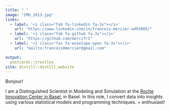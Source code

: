 ```yaml
---
title: " "
image: "IMG_1013.jpg"
links:
  - label: '<i class="fab fa-linkedin fa-3x"></i>'
    url: "https://www.linkedin.com/in/francois-mercier-a493805/"
  - label: '<i class="fab fa-github fa-3x"></i>'
    url: "https://github.com/mercifr1"
  - label: '<i class="fas fa-envelope-open fa-3x"></i>'
    url: "mailto:francois0mercier@gmail.com"

output:
  postcards::trestles
site: distill::distill_website
---
```

 
Bonjour!

I am a Distinguished Scientist in Modeling and Simulation at the [Roche Innovation Center in Basel](https://www.roche.ch/en/standorte/basel-hq.htm), in Basel. 
In this role, I convert data into insights using various statistical models and programming techniques. <i class="fab fa-r-project"></i> + <i class="fa-brands fa-github"></i> enthusiast! 


